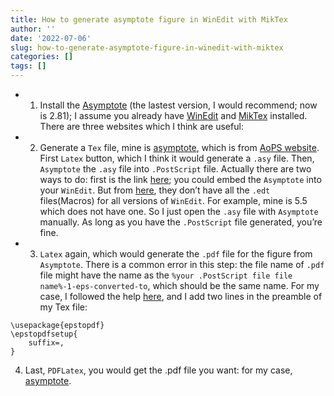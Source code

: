 ```yaml
---
title: How to generate asymptote figure in WinEdit with MikTex
author: ''
date: '2022-07-06'
slug: how-to-generate-asymptote-figure-in-winedit-with-miktex
categories: []
tags: []
---
```


- 1. Install the [Asymptote](https://sourceforge.net/projects/asymptote/files/latest/download?source=files) (the lastest version, I would recommend; now is 2.81); I assume you already have [WinEdit](https://www.winedt.com/) and [MikTex](https://miktex.org/) installed. There are three websites which I think are useful:


- 2. Generate a `Tex` file, mine is [asymptote](/tex/asymptote.tex), which is from [AoPS website](https://artofproblemsolving.com/wiki/index.php/Asymptote:_Advanced_Configuration). First `Latex` button, which I think it would generate a `.asy` file. Then, `Asymptote` the `.asy` file into `.PostScript` file. Actually there are two ways to do: first is the link [here](https://tex.stackexchange.com/questions/83035/using-asymptote-with-miktex); you could embed the `Asymptote` into your `WinEdit`. But from [here](https://www.winedt.org/config/menus/Asymptote.html), they don't have all the `.edt` files(Macros) for all versions of `WinEdit`. For example, mine is 5.5 which does not have one. So I just open the `.asy` file with `Asymptote` manually. As long as you have the `.PostScript` file generated, you're fine.

- 3. `Latex` again, which would generate the `.pdf` file for the figure from `Asymptote`. There is a common error in this step: the file name of `.pdf` file might have the name as the `%your .PostScript file file name%-1-eps-converted-to`, which should be the same name. For my case, I followed the help [here](https://tex.stackexchange.com/questions/351724/eps-to-pdf-remove-eps-converted-to-from-pdf-filename), and I add two lines in the preamble of my Tex file: 

````
\usepackage{epstopdf}
\epstopdfsetup{
    suffix=,
}

````
4. Last, `PDFLatex`, you would get the .pdf file you want: for my case, [asymptote](/pdf/asymptote.pdf).
